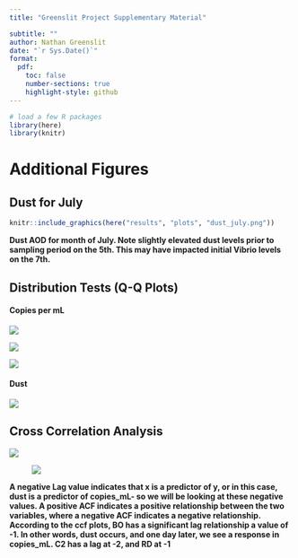 ```yaml
---
title: "Greenslit Project Supplementary Material"

subtitle: ""
author: Nathan Greenslit
date: "`r Sys.Date()`"
format:
  pdf:
    toc: false
    number-sections: true
    highlight-style: github
---
```


```r
# load a few R packages
library(here)
library(knitr)
```

# Additional Figures 

## Dust for July

```r
knitr::include_graphics(here("results", "plots", "dust_july.png"))
```

**Dust AOD for month of July. Note slightly elevated dust levels prior to sampling period on the 5th. This may have impacted initial Vibrio levels on the 7th.**

## Distribution Tests (Q-Q Plots)

#### Copies per mL

![](images/paste-2F0DEEC8.png)

![](images/paste-0D0E739C.png)

![](images/paste-879F1B24.png)

#### Dust

![](images/paste-8CCC7BA6.png)

## Cross Correlation Analysis

![](images/paste-3B108E2C.png)

![![](images/paste-62178137.png)](images/paste-022F00A9.png)

**A negative Lag value indicates that x is a predictor of y, or in this case, dust is a predictor of copies_mL- so we will be looking at these negative values. A positive ACF indicates a positive relationship between the two variables, where a negative ACF indicates a negative relationship. According to the ccf plots, BO has a significant lag relationship a value of -1. In other words, dust occurs, and one day later, we see a response in copies_mL. C2 has a lag at -2, and RD at -1**
